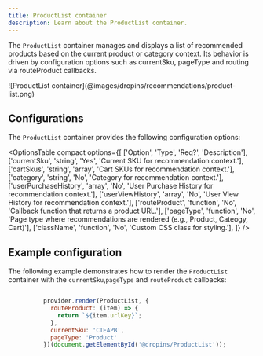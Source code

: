 ```yaml
---
title: ProductList container
description: Learn about the ProductList container.
---
```



The `ProductList` container manages and displays a list of recommended products based on the current product or category context. Its behavior is driven by configuration options such as currentSku, pageType and routing via routeProduct callbacks.

<Diagram caption="ProductList container">
  ![ProductList container](@images/dropins/recommendations/product-list.png)
</Diagram>

## Configurations

The `ProductList` container provides the following configuration options:

<OptionsTable
  compact
  options={[
    ['Option', 'Type', 'Req?', 'Description'],
    ['currentSku', 'string', 'Yes', 'Current SKU for recommendation context.'],
    ['cartSkus', 'string', 'array', 'Cart SKUs for recommendation context.'],
    ['category', 'string', 'No', 'Category for recommendation context.'],
    ['userPurchaseHistory', 'array', 'No', 'User Purchase History for recommendation context.'],
    ['userViewHistory', 'array', 'No', 'User View History for recommendation context.'],
    ['routeProduct', 'function', 'No', 'Callback function that returns a product URL.'],
    ['pageType', 'function', 'No', 'Page type where recommendations are rendered (e.g., Product, Cateogy, Cart)'],
    ['className', 'function', 'No', 'Custom CSS class for styling.'],
  ]}
/>



## Example configuration

The following example demonstrates how to render the `ProductList` container with the `currentSku`,`pageType` and `routeProduct` callbacks:

```js

          provider.render(ProductList, {
            routeProduct: (item) => {
              return `${item.urlKey}`;
            },
            currentSku: 'CTEAPB',
            pageType: 'Product'
          })(document.getElementById('@dropins/ProductList'));
```